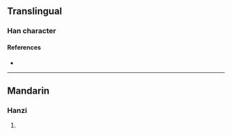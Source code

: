 {{character info/new}}
==Translingual==

===Han character===
{{Han char|rn=96|rad=玉|as=09|sn=13|four=|canj=MGWOL|ids=⿰𤣩界}}

====References====
* {{Han ref|kx=0736.100|dkj=21092|dj=1147.140|hdz=21126.080|uh=743E|ud=29758}}

----

==Mandarin==

===Hanzi===
{{cmn-hanzi|pin=[[jiè]] ([[jie4]])|wg=chieh<sup>4</sup>}}

# {{rfdef|cmn|sort=玉09}}